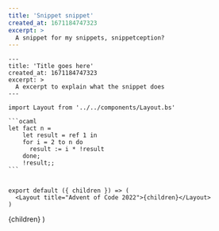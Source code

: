 ```yaml
---
title: 'Snippet snippet'
created_at: 1671184747323
excerpt: >
  A snippet for my snippets, snippetception?
---
```



````
---
title: 'Title goes here'
created_at: 1671184747323
excerpt: >
  A excerpt to explain what the snippet does
---

import Layout from '../../components/Layout.bs'

```ocaml
let fact n =
    let result = ref 1 in
    for i = 2 to n do
      result := i * !result
    done;
    !result;;
```


export default ({ children }) => (
  <Layout title="Advent of Code 2022">{children}</Layout>
)

````

  <Layout title="Snippet snippet">{children}</Layout>
)

